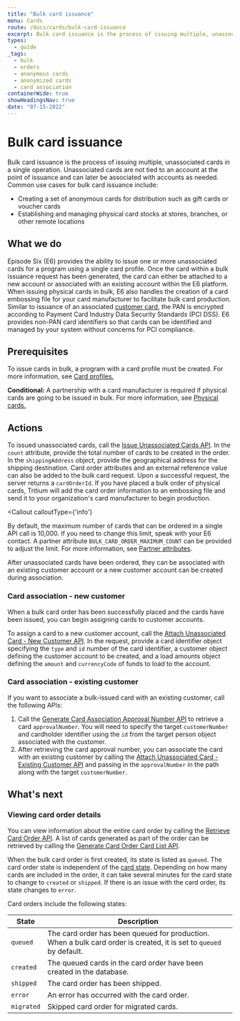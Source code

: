 ```yaml
---
title: "Bulk card issuance"
menu: Cards
route: /docs/cards/bulk-card-issuance
excerpt: Bulk card issuance is the process of issuing multiple, unassociated cards in a single operation.
types: 
  - guide
_tags:
  - bulk
  - orders
  - anonymous cards
  - anonymized cards
  - card association
containerWide: true
showHeadingsNav: true
date: "07-15-2022"
---
```



# Bulk card issuance

Bulk card issuance is the process of issuing multiple, unassociated cards in a single operation. Unassociated cards are not tied to an account at the point of issuance and can later be associated with accounts as needed. Common use cases for bulk card issuance include:

- Creating a set of anonymous cards for distribution such as gift cards or voucher cards
- Establishing and managing physical card stocks at stores, branches, or other remote locations

## What we do

Episode Six (E6) provides the ability to issue one or more unassociated cards for a program using a single card profile. Once the card within a bulk issuance request has been generated, the card can either be attached to a new account or associated with an existing account within the E6 platform. When issuing physical cards in bulk, E6 also handles the creation of a card embossing file for your card manufacturer to facilitate bulk card production. Similar to issuance of an associated [customer card](/docs/cards/customer-card-issuance), the PAN is encrypted according to Payment Card Industry Data Security Standards (PCI DSS). E6 provides non-PAN card identifiers so that cards can be identified and managed by your system without concerns for PCI compliance.

## Prerequisites

To issue cards in bulk, a program with a card profile must be created. For more information, see [Card profiles.](/docs/cards/card-profiles)

**Conditional:** A partnership with a card manufacturer is required if physical cards are going to be issued in bulk. For more information, see [Physical cards.](/docs/cards/physical-cards)

## Actions

To issued unassociated cards, call the [Issue Unassociated Cards API](/tech-specs/cards/bulk-card-issuance/api?#operation/net.e6tech.h3.middletier.api.v1.partner.partner.StoreAPI_createCardOrder_POST). In the `count` attribute, provide the total number of cards to be created in the order. In the `shippingAddress` object, provide the geographical address for the shipping destination. Card order attributes and an external reference value can also be added to the bulk card request. Upon a successful request, the server returns a `cardOrderId`. If you have placed a bulk order of physical cards, Tritium will add the card order information to an embossing file and send it to your organization's card manufacturer to begin production.

<Callout
calloutType={'info'}
>
  By default, the maximum number of cards that can be ordered in a single API call is 10,000. If you need to change this limit, speak with your E6 contact. A partner attribute `BULK_CARD_ORDER_MAXIMUM_COUNT` can be provided to adjust the limit. For more information, see [Partner attributes](/docs/platform-access/partner-attributes).
</Callout>

After unassociated cards have been ordered, they can be associated with an existing customer account or a new customer account can be created during association.

### Card association - new customer

When a bulk card order has been successfully placed and the cards have been issued, you can begin assigning cards to customer accounts.

To assign a card to a new customer account, call the [Attach Unassociated Card - New Customer API](/tech-specs/cards/bulk-card-issuance/api?#operation/net.e6tech.h3.middletier.api.v1.partner.partner.StoreAPI_createNewAccount_POST). In the request, provide a card identifier object specifying the `type` and `id` number of the card identifier, a customer object defining the customer account to be created, and a load amounts object defining the `amount` and `currencyCode` of funds to load to the account.

### Card association - existing customer

If you want to associate a bulk-issued card with an existing customer, call the following APIs:

1. Call the [Generate Card Association Approval Number API](/tech-specs/cards/bulk-card-issuance/api?#operation/net.e6tech.h3.middletier.api.v1.partner.customer.CustomerAPI_attachCardApproval_POST) to retrieve a card `approvalNumber`. You will need to specify the target `customerNumber` and cardholder identifier using the `id` from the target person object associated with the customer.
2. After retrieving the card approval number, you can associate the card with an existing customer by calling the [Attach Unassociated Card - Existing Customer API](/tech-specs/cards/bulk-card-issuance/api?#operation/net.e6tech.h3.middletier.api.v1.partner.commerce.CommerceAPI_attachCardExistingPerson_POST) and passing in the `approvalNumber` in the path along with the target `customerNumber`.

## What's next

### Viewing card order details

You can view information about the entire card order by calling the [Retrieve Card Order API](/tech-specs/cards/card-orders/api?#operation/net.e6tech.h3.middletier.api.v1.partner.customer.CardAPI_getCardOrderByCardOrderId_GET). A list of cards generated as part of the order can be retrieved by calling the [Generate Card Order Card List API](/tech-specs/cards/card-orders/api?#operation/net.e6tech.h3.middletier.api.v1.partner.customer.CardAPI_listCardOrderCards_POST).

When the bulk card order is first created, its state is listed as `queued`. The card order state is independent of the [card state](/docs/cards/card-state-management). Depending on how many cards are included in the order, it can take several minutes for the card state to change to `created` or `shipped`. If there is an issue with the card order, its state changes to `error`.

Card orders include the following states:

| State | Description |
| -- | -- |
| `queued` | The card order has been queued for production. When a bulk card order is created, it is set to `queued` by default. |
| `created` | The queued cards in the card order have been created in the database. |
| `shipped` | The card order has been shipped. |
| `error` | An error has occurred with the card order. |
| `migrated` | Skipped card order for migrated cards. |